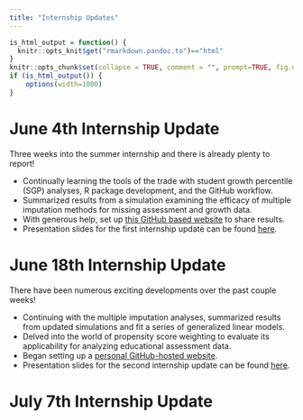 ```yaml
---
title: "Internship Updates"
---
```


```r
is_html_output = function() {
  knitr::opts_knit$get("rmarkdown.pandoc.to")=="html"
}
knitr::opts_chunk$set(collapse = TRUE, comment = "", prompt=TRUE, fig.dpi = 96)
if (is_html_output()) {
    options(width=1000)
}
```

# June 4th Internship Update

Three weeks into the summer internship and there is already plenty to report!

* Continually learning the tools of the trade with student growth percentile (SGP) analyses, R package development, and the GitHub workflow.
* Summarized results from a simulation examining the efficacy of multiple imputation methods for missing assessment and growth data. 
* With generous help, set up [this GitHub based website](https://centerforassessment.github.io/Internship_2021/index.html) to share results.
* Presentation slides for the first internship update can be found [here](https://centerforassessment.github.io/Internship_2021/articles/Internship_Presentation_Landing_Page.html).


# June 18th Internship Update

There have been numerous exciting developments over the past couple weeks!

* Continuing with the multiple imputation analyses, summarized results from updated simulations and fit a series of generalized linear models.
* Delved into the world of propensity score weighting to evaluate its applicability for analyzing educational assessment data.
* Began setting up a [personal GitHub-hosted website](https://alliecooperman.github.io/). 
* Presentation slides for the second internship update can be found [here](https://centerforassessment.github.io/Internship_2021/articles/Internship_Presentation_Landing_Page.html).

# July 7th Internship Update
